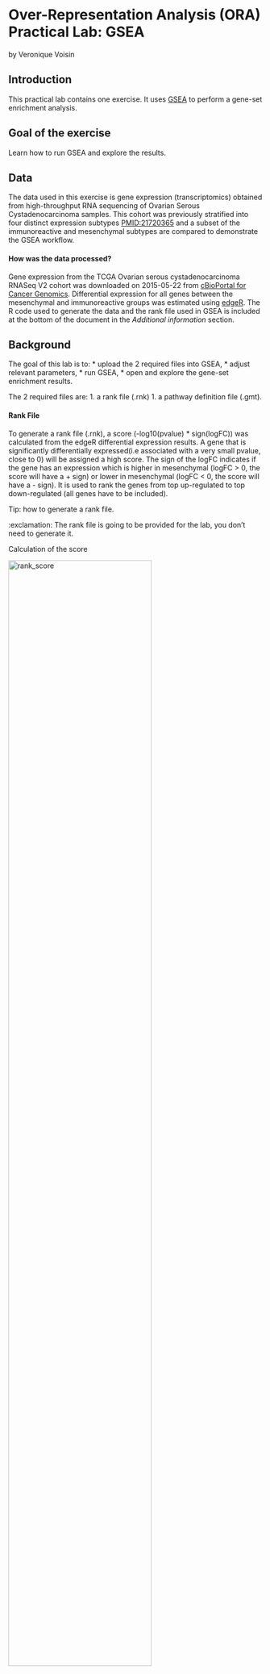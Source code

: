 # Over-Representation Analysis (ORA) Practical Lab: GSEA {#gsea-lab}

by Veronique Voisin

## Introduction

This practical lab contains one exercise. It uses [GSEA](http://www.broadinstitute.org/gsea/index.jsp) to perform a gene-set enrichment analysis. 

## Goal of the exercise

Learn how to run GSEA and explore the results.

## Data

The data used in this exercise is gene expression (transcriptomics) obtained from high-throughput RNA sequencing of Ovarian Serous Cystadenocarcinoma samples. This cohort was previously stratified into four distinct expression subtypes [PMID:21720365](http://www.ncbi.nlm.nih.gov/pubmed/21720365) and a subset of the immunoreactive and mesenchymal subtypes are compared to demonstrate the GSEA workflow.

#### How was the data processed?

Gene expression from the TCGA Ovarian serous cystadenocarcinoma RNASeq V2 cohort was downloaded on 2015-05-22 from [cBioPortal for Cancer Genomics](http://www.cbioportal.org/data_sets.jsp). Differential expression for all genes between the mesenchymal and immunoreactive groups was estimated using [edgeR](http://www.ncbi.nlm.nih.gov/pubmed/19910308). The R code used to generate the data and the rank file used in GSEA is included at the bottom of the document in the *Additional information* section. 

## Background

The goal of this lab is to:
  * upload the 2 required files into GSEA, 
  * adjust relevant parameters, 
  * run GSEA, 
  * open and explore the gene-set enrichment results. 
  
The 2 required files are:
  1. a rank file (.rnk) 
  1. a pathway definition file (.gmt).

#### Rank File
To generate a rank file (.rnk),  a score (-log10(pvalue) * sign(logFC)) was calculated from the edgeR differential expression results. A gene that is significantly differentially expressed(i.e associated with a very small pvalue, close to 0) will be assigned a high score. The sign of the logFC indicates if the gene has an expression which is higher in mesenchymal (logFC > 0, the score will have a + sign) or lower in mesenchymal (logFC < 0, the score will have a - sign). It is used to rank the genes from top up-regulated to top down-regulated (all genes have to be included). 

Tip: how to generate a rank file. 

:exclamation:  The rank file is going to be provided for the lab, you don't need to generate it. 

Calculation of the score

<img src="./Module2/gsea/images/calculate_score.png" alt="rank_score" width="75%" />

<img src="./Module2/gsea/images/GSEA_KS.png" alt="GSEA_KS" width="100%" />

Generation of the rank file: select the gene names and score columns and save the file as tab delimited with the extension .rnk


<img src="./Module2/gsea/images/make_rank_file.png" alt="generate rank" width="75%" />

#### Pathway defintion file
The second file that is needed for GSEA is the pathway database, a file with the .gmt extension. The pathway database (.gmt) used for the GSEA analysis was downloaded from <http://baderlab.org/GeneSets>. This file contains gene-sets obtained from  MsigDB-c2, NCI, Biocarta, IOB, Netpath, HumanCyc, Reactome and the Gene Ontology (GO) databases. 

:exclamation: You don't need to perform this step for the exercise, the .gmt file will be given to you. 
	<p align="center">
		<img src="./Module2/gsea/images/saving_gmt.png" alt="saving_gmt" width="70%" />
	</p>

The .gmt is a tab delimited text file which contains one gene-set per row. For each gene-set (row), the first 2 columns contain the name and the description of the gene-set and the remaining columns contain the list of genes included in the gene-set. It is possible to create a custom gene-set using Excel or R. 

<p align="center">
		<img src="./Module2/gsea/images/gmt_format.png" alt="get_gmt" width="70%" />
	</p>

GSEA performs a gene-set enrichment analysis using a modified Kolmogorov-Smirnov statistic.  The output result consists of summary tables displaying enrichment statistics for each gene-set (pathway) that has been tested.


### Start the exercise

Before starting this exercise, download the 2 required files:

* [Human_GOBP_AllPathways_no_GO_iea_May_24_2016_symbol.gmt](https://raw.githubusercontent.com/bioinformaticsdotca/Pathways_2019/master/Module2/Human_GOBP_AllPathways_no_GO_iea_May_24_2016_symbol.gmt)
* [MesenchymalvsImmunoreactive_edger_ranks.rnk](https://raw.githubusercontent.com/bioinformaticsdotca/Pathways_2019/master/Module2/MesenchymalvsImmunoreactive_edger_ranks.rnk)


### Step1.

Launch GSEA.

<img src="./Module2/gsea/images/launchGSEA3.0.png" alt="Launch GSEA" width="100%" />


```block
Note regarding option 2: GSEA has been updated to version 3.0: if you still have the gsea_2.2 version, download the .jar file named gsea-3.0.jar from the GSEA Broad website (http://software.broadinstitute.org/gsea/downloads.jsp), open a terminal window and run this command:
```

```
 java -Xmx4G -jar gsea-3.0.jar
```

### Step 2.

Load Data

2a. Locate the ‘Load data’ icon at the upper left corner of the window and click on it.

<img src="./Module2/gsea/images/GSEAloaddata.png" alt="Load data" width="100%" />


2b. In the central panel, select ‘Method 1’ and ‘Browse for files’. A new window pops up.

<img src="./Module2/gsea/images/GSEAbrowsefile2.png" alt="Browse files" width="100%" />

2c. Browse your computer to locate the 2 files : *Human_GOBP_AllPathways_no_GO_iea_May_24_2016_symbol.gmt* and *MesenchymalvsImmunoreactive_edger_ranks.rnk*. 

2d. Click on *Choose*. A message pops us when the files are loaded successfully. 
	<p align="center">
		<img src="./Module2/gsea/images/ORA4.png" alt="Locate files" width="50%" />
	</p>

2e. Click on *OK*.
	<p align="center">
		<img src="./Module2/gsea/images/ORA5.png" alt="Success" width="50%" />
	</p>
	
```block
Alternatively, you can choose *Method 3* to *drag and drop files here*; you need to click on the *Load these files!* button in this case.
```

### Step3.

Adjust parameters

3a. Under the *Tools* menu select *GseaPreRanked*.

<img src="./Module2/gsea/images/GSEAprerank.png" alt="GseaPreRanked" width="100%" />

3b. *Run GSEA on a Pre-Ranked gene list* tab will appear.

Specify the following parameters:

3c. Gene sets database -
  * click on the radio button (…) located at the right of the blank field.
  * :clock10: Wait 5-10sec for the gene-set selection window to appear.
	
<img src="./Module2/gsea/images/GSEAloadgeneset.png" alt="Gene sets database" width="100%" />

  * Use the right arrow in the top field to see the Gene matrix (local gmx/gmt) tab.
  * Click to highlight *Human_GOBP_AllPathways_no_GO_iea_May_24_2016_symbol.gmt*.
  * click on *OK* at the bottom of the window.

	<p align="center">
		<img src="./Module2/gsea/images/ORA8.png" alt="Gene sets database" width="75%" />
	</p>
	
  * *Human_GOBP_AllPathways_no_GO_iea_December_24_2016_symbol.gmt* is now visible in the field corresponding to Gene sets database.

<img src="./Module2/gsea/images/GSEAparameter.png" alt="GSEAparameters" width="100%" />

3d. Number of permutations - 100. The number of permutations is the number of times that the gene-sets will be randomized in order to create a null distribution to calculate the FDR.  <BR>
:exclamation: Use 2000 when you do it for your own data outside the workshop.

3e. Ranked list - select by clicking on the arrow and highlighting rank file.

3f. Click on *Show* button next to *Basic Fields* to display extra options.

3g. Analysis name – change default *my_analysis* to name specific to analysis for example Mesen_vs_Immuno_edgeR. GSEA will use your specified name as part of the name of the results directory it creates.

3h. Save results in this folder – navigate to where you want GSEA to put the results folder. By default GSEA will put the results into the directory gsea_home/output/[date] in your home directory.

3i. Min size: exclude smaller sets – By default GSEA sets the lower limit to 15. In this protocol, the minimum is set to 10 to increase some of the smaller sets in the results.

```block
set *Enrichment Statistics* to p1 if you want to add more weight on the most top up-regulated and top down-regulated. *P1* is a more stringent parameter and it will result in less gene-sets significant under FDR <0.05.
```

### Step 4. 

Run GSEA

4a. Click on *Run* button located at the bottom right corner of the window.

```block
Expand the window size if the run button is not visible
```

4b. On the panel located on the left side of the GSEA window, the bottom panel called *the GSEA report table* will show that it has created a process with a message that it is *Running*.

<p align="center">
	<img src="./Module2/gsea/images/ORA10.png" alt="Running" width="50%" />
</p>

<p align="center">
	<img src="./Module2/gsea/images/ORA11.png" alt="Running messages" width="75%" />
	</p>

On completion the status message will be updated to *Success…*.
	<p align="center">
	<img src="./Module2/gsea/images/ORA12.png" alt="Success" width="50%" />
	</p>

```block
There is no progress bar to indicate to the user how much time is left to complete the process. Depending on the size of your dataset and compute power a GSEA run can take from a few minutes to a few hours. To check on the status of the GSEA run in the bottom left hand corner you can click on the *+* (red circle in below Figure) to see the updating status. Printouts in the format *shuffleGeneSet for GeneSet 5816/5821 nperm: 1000* indicate how many permutations have been done (5816) out of the total that need to be performed (5821).
```

```block
if the permutations have been completed but the status is still running, it means that GSEA is creating the report
```

```block
TROUBLESHOOTING: Java Heap Space error. If GSEA returns an error *Java Heap space* it means that GSEA has run out of memory. If you are running GSEA from the webstart other than the 4GB option then you will need to download a new version that allows for more memory allocation. The current maximum memory allocation that the GSEA webstart allows for is 4GB. If you are using this version and still receive the java heap error you will need to download the GSEA java jar file and launch it from the command line as described in  step 1.
```
### Step 5. 

Examining the results

5a. Click on *Success* to launch the results in html format in your default web browser.

```block
If the GSEA application has been closed, you can still see the results by opening the result folder and clicking on the *index* file – index.html. (see screenshot below). The first phenotype corresponds to gene-sets enriched in genes up-regulated in the mesenchymal subtype. The second phenotype corresponds to gene-sets enriched in genes up-regulated in the immunological phenotype. 
```

<p align="center">
		<img src="./Module2/gsea/images/ORA13.png" alt="Results1" width="75%" />
	</p>

When examining the results there are a few things to look for:

5b. Check the number of gene-sets that have been used for the analysis.   

```block
 A small number (a few hundred genesets if using baderlab genesets) could indicate an issue with identifier mapping.
```

5c. Check the number of sets that have FDR less than 0.25 – in order to determine what thresholds to start with when creating the enrichment map. It is not uncommon to see a thousand gene sets pass the threshold of FDR less than 0.25. FDR less than 0.25 is a very lax threshold and for robust data we can set thresholds of FDR less than 0.05 or lower.

5d. Click on *Snapshots* to see the trend for the top 20 genesets. For the positive phenotype the top genesets should show a distribution skewed to the left (positive) i.e. genesets have predominance of up-regulated genes. For the negative phenotype the top geneset should be inverted and skewed to the right (negative) i.e. geneset have predominance of down-regulated genes.

<p align="center">
<img src="./Module2/gsea/images/ORA14.png" alt="Results2" width="75%" />
</p>

<p align="center">
<img src="./Module2/gsea/images/ORA15.png" alt="Results3" width="75%" />
</p>

<p align="center">
<img src="./Module2/gsea/images/ORA16.png" alt="Results4" width="75%" />
</p>

5e. Explore the tabular format of the results.

#### Mesenchymal

<img src="./Module2/gsea/images/ORA17.png" alt="Mesenchymal" width="100%" />

#### Immunoreactive

<img src="./Module2/gsea/images/ORA18.png" alt="Immunoreactive" width="100%" />

[Link to information about GSEA results](http://www.baderlab.org/CancerStemCellProject/VeroniqueVoisin/AdditionalResources/GSEA#GSEA_enrichment_scores_and_statistics)


## Additional information

[More on GSEA data format](http://www.broadinstitute.org/cancer/software/gsea/wiki/index.php/Data_formats) 

[More on processing the RNAseq using EdgeR and generate the .rank file](https://baderlab.github.io/Cytoscape_workflows/EnrichmentMapPipeline/supplemental_protocol1_rnaseq.html)

[More on which .gmt file to download from the Baderlab gene-set file](http://download.baderlab.org/EM_Genesets/), select current release, Human, symbol, Human_GOBP_AllPathways_no_GO_iea_….gmt

[More on GSEA : link to the Baderlab wiki page on GSEA](http://www.baderlab.org/CancerStemCellProject/VeroniqueVoisin/AdditionalResources/GSEA)


